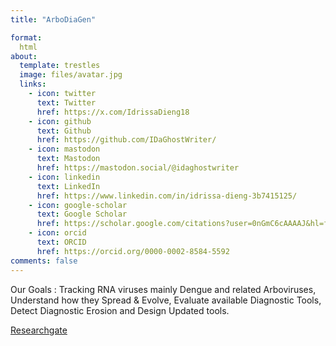 ```yaml
---
title: "ArboDiaGen"

format: 
  html
about:
  template: trestles
  image: files/avatar.jpg
  links:
    - icon: twitter
      text: Twitter
      href: https://x.com/IdrissaDieng18
    - icon: github
      text: Github
      href: https://github.com/IDaGhostWriter/
    - icon: mastodon
      text: Mastodon
      href: https://mastodon.social/@idaghostwriter
    - icon: linkedin
      text: LinkedIn
      href: https://www.linkedin.com/in/idrissa-dieng-3b7415125/
    - icon: google-scholar
      text: Google Scholar
      href: https://scholar.google.com/citations?user=0nGmC6cAAAAJ&hl=fr
    - icon: orcid
      text: ORCID
      href: https://orcid.org/0000-0002-8584-5592
comments: false
---
```


Our Goals : 
Tracking RNA viruses mainly Dengue and related Arboviruses, Understand how they Spread & Evolve, Evaluate available Diagnostic Tools, Detect Diagnostic Erosion and Design Updated tools.

  [Researchgate](https://www.researchgate.net/profile/Idrissa-Dieng-2)